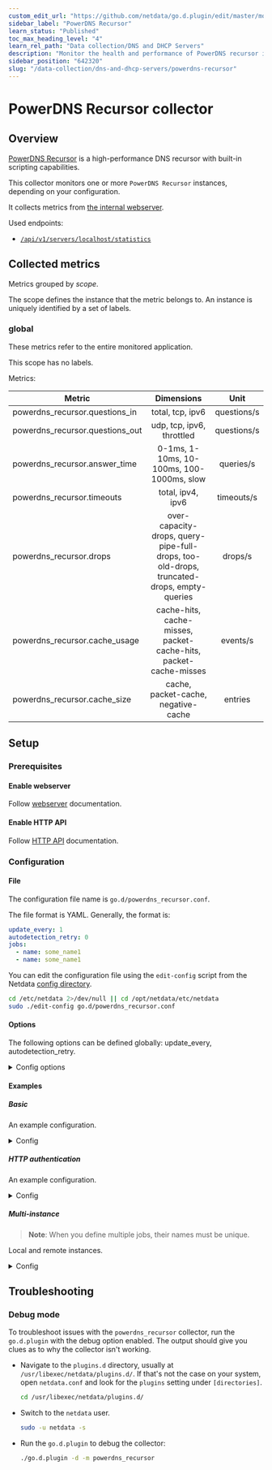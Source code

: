 ```yaml
---
custom_edit_url: "https://github.com/netdata/go.d.plugin/edit/master/modules/powerdns_recursor/README.md"
sidebar_label: "PowerDNS Recursor"
learn_status: "Published"
toc_max_heading_level: "4"
learn_rel_path: "Data collection/DNS and DHCP Servers"
description: "Monitor the health and performance of PowerDNS recursor instances with zero configuration, per-second metric granularity, and interactive visualizations."
sidebar_position: "642320"
slug: "/data-collection/dns-and-dhcp-servers/powerdns-recursor"
---
```

# PowerDNS Recursor collector

## Overview

[PowerDNS Recursor](https://doc.powerdns.com/recursor/) is a high-performance DNS recursor with built-in scripting
capabilities.

This collector monitors one or more `PowerDNS Recursor` instances, depending on your configuration.

It collects metrics
from [the internal webserver](https://doc.powerdns.com/recursor/http-api/index.html#built-in-webserver-and-http-api).

Used endpoints:

- [`/api/v1/servers/localhost/statistics`](https://doc.powerdns.com/recursor/common/api/endpoint-statistics.html)

## Collected metrics

Metrics grouped by *scope*.

The scope defines the instance that the metric belongs to. An instance is uniquely identified by a set of labels.

### global

These metrics refer to the entire monitored application.

This scope has no labels.

Metrics:

| Metric                          |                                        Dimensions                                         |    Unit     |
|---------------------------------|:-----------------------------------------------------------------------------------------:|:-----------:|
| powerdns_recursor.questions_in  |                                     total, tcp, ipv6                                      | questions/s |
| powerdns_recursor.questions_out |                                 udp, tcp, ipv6, throttled                                 | questions/s |
| powerdns_recursor.answer_time   |                         0-1ms, 1-10ms, 10-100ms, 100-1000ms, slow                         |  queries/s  |
| powerdns_recursor.timeouts      |                                     total, ipv4, ipv6                                     | timeouts/s  |
| powerdns_recursor.drops         | over-capacity-drops, query-pipe-full-drops, too-old-drops, truncated-drops, empty-queries |   drops/s   |
| powerdns_recursor.cache_usage   |             cache-hits, cache-misses, packet-cache-hits, packet-cache-misses              |  events/s   |
| powerdns_recursor.cache_size    |                            cache, packet-cache, negative-cache                            |   entries   |

## Setup

### Prerequisites

#### Enable webserver

Follow [webserver](https://doc.powerdns.com/recursor/http-api/index.html#webserver) documentation.

#### Enable HTTP API

Follow [HTTP API](https://doc.powerdns.com/recursor/http-api/index.html#enabling-the-api) documentation.

### Configuration

#### File

The configuration file name is `go.d/powerdns_recursor.conf`.

The file format is YAML. Generally, the format is:

```yaml
update_every: 1
autodetection_retry: 0
jobs:
  - name: some_name1
  - name: some_name1
```

You can edit the configuration file using the `edit-config` script from the
Netdata [config directory](/docs/configuring/configuration#the-netdata-config-directory).

```bash
cd /etc/netdata 2>/dev/null || cd /opt/netdata/etc/netdata
sudo ./edit-config go.d/powerdns_recursor.conf
```

#### Options

The following options can be defined globally: update_every, autodetection_retry.

<details>
<summary>Config options</summary>

|         Name         | Description                                                                                               |        Default        | Required |
|:--------------------:|-----------------------------------------------------------------------------------------------------------|:---------------------:|:--------:|
|     update_every     | Data collection frequency.                                                                                |           5           |          |
| autodetection_retry  | Re-check interval in seconds. Zero means not to schedule re-check.                                        |           0           |          |
|         url          | Server URL.                                                                                               | http://127.0.0.1:8081 |   yes    |
|       timeout        | HTTP request timeout.                                                                                     |           1           |          |
|       username       | Username for basic HTTP authentication.                                                                   |                       |          |
|       password       | Password for basic HTTP authentication.                                                                   |                       |          |
|      proxy_url       | Proxy URL.                                                                                                |                       |          |
|    proxy_username    | Username for proxy basic HTTP authentication.                                                             |                       |          |
|    proxy_password    | Password for proxy basic HTTP authentication.                                                             |                       |          |
|        method        | HTTP request method.                                                                                      |          GET          |          |
|         body         | HTTP request body.                                                                                        |                       |          |
|       headers        | HTTP request headers.                                                                                     |                       |          |
| not_follow_redirects | Redirect handling policy. Controls whether the client follows redirects.                                  |          no           |          |
|   tls_skip_verify    | Server certificate chain and hostname validation policy. Controls whether the client performs this check. |          no           |          |
|        tls_ca        | Certification authority that the client uses when verifying the server's certificates.                    |                       |          |
|       tls_cert       | Client TLS certificate.                                                                                   |                       |          |
|       tls_key        | Client TLS key.                                                                                           |                       |          |

</details>

#### Examples

##### Basic

An example configuration.
<details>
<summary>Config</summary>

```yaml
jobs:
  - name: local
    url: http://127.0.0.1:8081
```

</details>

##### HTTP authentication

An example configuration.
<details>
<summary>Config</summary>

```yaml
jobs:
  - name: local
    url: http://127.0.0.1:8081
    username: admin
    password: password
```

</details>

##### Multi-instance

> **Note**: When you define multiple jobs, their names must be unique.

Local and remote instances.

<details>
<summary>Config</summary>

```yaml
jobs:
  - name: local
    url: http://127.0.0.1:8081

  - name: remote
    url: http://203.0.113.0:8081
```

</details>

## Troubleshooting

### Debug mode

To troubleshoot issues with the `powerdns_recursor` collector, run the `go.d.plugin` with the debug option enabled. The
output
should give you clues as to why the collector isn't working.

- Navigate to the `plugins.d` directory, usually at `/usr/libexec/netdata/plugins.d/`. If that's not the case on
  your system, open `netdata.conf` and look for the `plugins` setting under `[directories]`.

  ```bash
  cd /usr/libexec/netdata/plugins.d/
  ```

- Switch to the `netdata` user.

  ```bash
  sudo -u netdata -s
  ```

- Run the `go.d.plugin` to debug the collector:

  ```bash
  ./go.d.plugin -d -m powerdns_recursor
  ```
